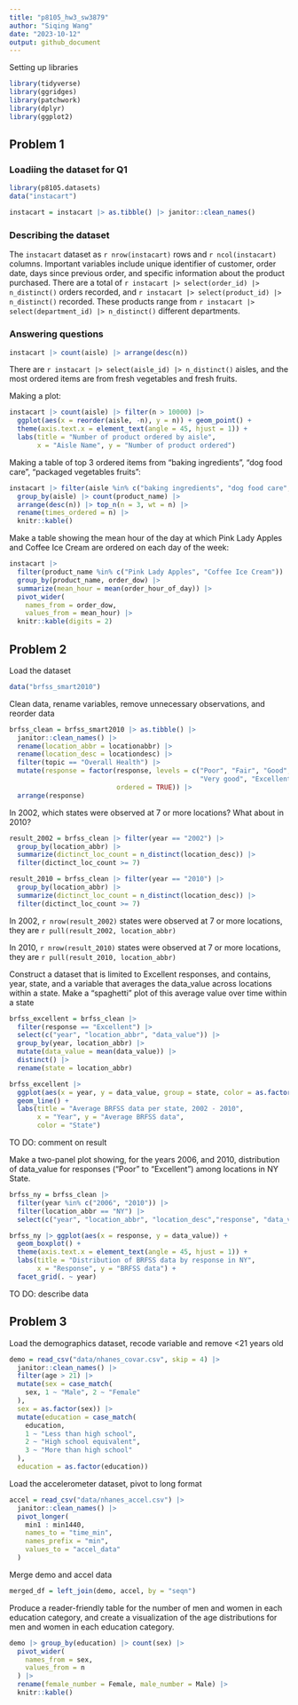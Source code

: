 ```yaml
---
title: "p8105_hw3_sw3879"
author: "Siqing Wang"
date: "2023-10-12"
output: github_document
---
```


Setting up libraries
```r
library(tidyverse)
library(ggridges)
library(patchwork)
library(dplyr)
library(ggplot2)
```

## Problem 1

### Loadiing the dataset for Q1
```r
library(p8105.datasets)
data("instacart")

instacart = instacart |> as.tibble() |> janitor::clean_names()
```

### Describing the dataset 
The `instacart` dataset as `r nrow(instacart)` rows and `r ncol(instacart)` columns. Important variables include unique identifier of customer, order date, days since previous order, and specific information about the product purchased. There are a total of `r instacart |> select(order_id) |> n_distinct()` orders recorded, and `r instacart |> select(product_id) |> n_distinct()` recorded. These products range from `r instacart |> select(department_id) |> n_distinct()` different departments. 

### Answering questions 
```r
instacart |> count(aisle) |> arrange(desc(n))
```

There are `r instacart |> select(aisle_id) |> n_distinct()` aisles, and the most ordered items are from fresh vegetables and fresh fruits. 

Making a plot: 
```r
instacart |> count(aisle) |> filter(n > 10000) |> 
  ggplot(aes(x = reorder(aisle, -n), y = n)) + geom_point() +
  theme(axis.text.x = element_text(angle = 45, hjust = 1)) +
  labs(title = "Number of product ordered by aisle",
       x = "Aisle Name", y = "Number of product ordered") 
```

Making a table of top 3 ordered items from "baking ingredients", "dog food care", "packaged vegetables fruits":
```r
instacart |> filter(aisle %in% c("baking ingredients", "dog food care", "packaged vegetables fruits")) |> 
  group_by(aisle) |> count(product_name) |> 
  arrange(desc(n)) |> top_n(n = 3, wt = n) |> 
  rename(times_ordered = n) |> 
  knitr::kable()
```

Make a table showing the mean hour of the day at which Pink Lady Apples and Coffee Ice Cream are ordered on each day of the week: 
```r
instacart |>
  filter(product_name %in% c("Pink Lady Apples", "Coffee Ice Cream")) |>
  group_by(product_name, order_dow) |>
  summarize(mean_hour = mean(order_hour_of_day)) |>
  pivot_wider(
    names_from = order_dow, 
    values_from = mean_hour) |>
  knitr::kable(digits = 2)
```

## Problem 2

Load the dataset
```r
data("brfss_smart2010")
```

Clean data, rename variables, remove unnecessary observations, and reorder data
```r
brfss_clean = brfss_smart2010 |> as.tibble() |> 
  janitor::clean_names() |> 
  rename(location_abbr = locationabbr) |> 
  rename(location_desc = locationdesc) |> 
  filter(topic == "Overall Health") |> 
  mutate(response = factor(response, levels = c("Poor", "Fair", "Good", 
                                                "Very good", "Excellent"), 
                           ordered = TRUE)) |> 
  arrange(response)
```

In 2002, which states were observed at 7 or more locations? What about in 2010?
```r
result_2002 = brfss_clean |> filter(year == "2002") |> 
  group_by(location_abbr) |> 
  summarize(dictinct_loc_count = n_distinct(location_desc)) |> 
  filter(dictinct_loc_count >= 7)
```

```r
result_2010 = brfss_clean |> filter(year == "2010") |> 
  group_by(location_abbr) |> 
  summarize(dictinct_loc_count = n_distinct(location_desc)) |> 
  filter(dictinct_loc_count >= 7)
```

In 2002, `r nrow(result_2002)` states were observed at 7 or more locations, they are `r pull(result_2002, location_abbr)`

In 2010, `r nrow(result_2010)` states were observed at 7 or more locations, they are `r pull(result_2010, location_abbr)`

Construct a dataset that is limited to Excellent responses, and contains, year, state, and a variable that averages the data_value across locations within a state. Make a “spaghetti” plot of this average value over time within a state
```r
brfss_excellent = brfss_clean |> 
  filter(response == "Excellent") |> 
  select(c("year", "location_abbr", "data_value")) |> 
  group_by(year, location_abbr) |> 
  mutate(data_value = mean(data_value)) |> 
  distinct() |> 
  rename(state = location_abbr)
```
```r
brfss_excellent |> 
  ggplot(aes(x = year, y = data_value, group = state, color = as.factor(state))) +
  geom_line() +
  labs(title = "Average BRFSS data per state, 2002 - 2010",
       x = "Year", y = "Average BRFSS data", 
       color = "State")
```

TO DO: comment on result

Make a two-panel plot showing, for the years 2006, and 2010, distribution of data_value for responses (“Poor” to “Excellent”) among locations in NY State.
```r
brfss_ny = brfss_clean |> 
  filter(year %in% c("2006", "2010")) |> 
  filter(location_abbr == "NY") |> 
  select(c("year", "location_abbr", "location_desc","response", "data_value"))
```
```r
brfss_ny |> ggplot(aes(x = response, y = data_value)) +
  geom_boxplot() +
  theme(axis.text.x = element_text(angle = 45, hjust = 1)) +
  labs(title = "Distribution of BRFSS data by response in NY",
       x = "Response", y = "BRFSS data") +
  facet_grid(. ~ year)
```

TO DO: describe data 

## Problem 3

Load the demographics dataset, recode variable and remove <21 years old
```r
demo = read_csv("data/nhanes_covar.csv", skip = 4) |> 
  janitor::clean_names() |> 
  filter(age > 21) |> 
  mutate(sex = case_match(
    sex, 1 ~ "Male", 2 ~ "Female"
  ),
  sex = as.factor(sex)) |> 
  mutate(education = case_match(
    education, 
    1 ~ "Less than high school", 
    2 ~ "High school equivalent", 
    3 ~ "More than high school"
  ),
  education = as.factor(education))
```

Load the accelerometer dataset, pivot to long format
```r
accel = read_csv("data/nhanes_accel.csv") |> 
  janitor::clean_names() |> 
  pivot_longer(
    min1 : min1440,
    names_to = "time_min", 
    names_prefix = "min",
    values_to = "accel_data"
  )
```

Merge demo and accel data
```r
merged_df = left_join(demo, accel, by = "seqn")
```

Produce a reader-friendly table for the number of men and women in each education category, and create a visualization of the age distributions for men and women in each education category.
```r
demo |> group_by(education) |> count(sex) |> 
  pivot_wider(
    names_from = sex,
    values_from = n
  ) |> 
  rename(female_number = Female, male_number = Male) |> 
  knitr::kable()
```





